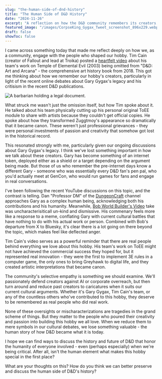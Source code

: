```yaml
---
slug: "the-human-side-of-dnd-history"
title: "The Human Side of D&D History"
date: "2024-11-26"
excerpt: "A reflection on how the D&D community remembers its creators, sparked by Tim Cains ToEE story and the ongoing discussions about Gary Gygaxs legacy."
featured_image: "/images/CorpseKing_Gygax_Tweet_screenshot_896x229.webp"
draft: false
showToc: false
---
```


I came across something today that made me reflect deeply on how we, as a community, engage with the people who shaped our hobby. Tim Cain (creator of Fallout and lead at Troika) posted a [heartfelt video](https://www.youtube.com/watch?v=kYg6uz1Gqf4) about his team's work on Temple of Elemental Evil (2003) being omitted from "D&D: Art and Arcana" - the comprehensive art history book from 2018. This got me thinking about how we remember our hobby's creators, particularly in light of the recent online debates about Gary Gygax's legacy and his critisism in the recent D&D publications.

![A barbarian holding a legal document.](/images/CorpseKing_Gygax_Tweet_screenshot_480x504.webp)

What struck me wasn't just the omission itself, but how Tim spoke about it. He talked about his team physically cutting up his personal original ToEE module to share with artists because they couldn't get official copies. He spoke about how they transformed Zuggtmoy's appearance so dramatically that it became canon. These weren't just professional grievances - they were personal investments of passion and creativity that somehow got lost in the historical record.

This resonated strongly with me, particularly given our ongoing discussions about Gary Gygax's legacy. I think we've lost something important in how we talk about these creators. Gary has become something of an internet token, deployed either as a shield or a target depending on the argument being made. But those of us who remember the pre-internet days know a different Gary - someone who was essentially every D&D fan's pen pal, who you'd actually meet at GenCon, who would run games for fans and engage in real conversations.

I've been following the recent YouTube discussions on this topic, and the contrast is telling. Dan "Professor DM" of the [DungeonCraft](https://www.youtube.com/watch?v=Esf22_cFQ4o) channel approaches Gary as a complex human being, acknowledging both his contributions and his humanity. Meanwhile, [Bob World Builder's Video](https://www.youtube.com/watch?v=ATwHT-3YLzk) take was uncharacterisiticall un-kind and dismissive.  His commenary feels more like a response to a meme, conflating Gary with current cultural battles that have nothing to do with his actual work or person. Combined with Bob's departure from X to Bluesky, it's clear there is a lot going on there beyond the topic, which makes feel like deflected anger.

Tim Cain's video serves as a powerful reminder that there are real people behind everything we love about this hobby. His team's work on ToEE might not have achieved the commercial success they hoped for, but it represented real innovation - they were the first to implement 3E rules in a computer game, the only ones to bring Greyhawk to digital life, and they created artistic interpretations that became canon.

The community's selective empathy is something we should examine. We'll passionately defend creators against AI or corporate overreach, but then turn around and reduce past creators to caricatures when it suits our current cultural arguments. Whether it's Gary Gygax, Tim Cain's team, or any of the countless others who've contributed to this hobby, they deserve to be remembered as real people who did real work.

None of these oversights or mischaracterizations are tragedies in the grand scheme of things. But they matter to the people who poured their creativity and passion into building this hobby we all love. When we reduce them to mere symbols in our cultural debates, we lose something valuable - the human story of how D&D became what it is today.

I hope we can find ways to discuss the history and future of D&D that honor the humanity of everyone involved - even (perhaps especially) when we're being critical. After all, isn't the human element what makes this hobby special in the first place?

What are your thoughts on this? How do you think we can better preserve and discuss the human side of D&D's history?